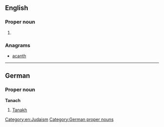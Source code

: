 ==English==

===Proper noun===
{{en-proper noun}}

# {{alternative form of|Tanakh|lang=en}}

===Anagrams===
* [[acanth#English|acanth]]


----

==German==
===Proper noun===
'''Tanach'''

# [[Tanakh]]

[[Category:en:Judaism]]
[[Category:German proper nouns]]